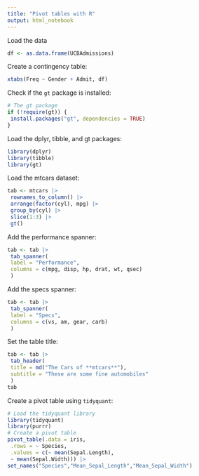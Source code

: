 ```yaml
---
title: "Pivot tables with R"
output: html_notebook
---
```


Load the data
```r
df <- as.data.frame(UCBAdmissions)
```

Create a contingency table:
```r
xtabs(Freq ~ Gender + Admit, df)
```

Check if the `gt` package is installed:
```r
# The gt package
if (!require(gt)) {
 install.packages("gt", dependencies = TRUE)
}
```

Load the dplyr, tibble, and gt packages:
```r
library(dplyr)
library(tibble)
library(gt)
```

Load the mtcars dataset:
```r
tab <- mtcars |>
 rownames_to_column() |>
 arrange(factor(cyl), mpg) |>
 group_by(cyl) |>
 slice(1:3) |>
 gt()
```

Add the performance spanner:
```r
tab <- tab |>
 tab_spanner(
 label = "Performance",
 columns = c(mpg, disp, hp, drat, wt, qsec)
 )
```

Add the specs spanner:
```r
tab <- tab |>
 tab_spanner(
 label = "Specs",
 columns = c(vs, am, gear, carb)
 )
```

Set the table title:
```r
tab <- tab |>
 tab_header(
 title = md("The Cars of **mtcars**"),
 subtitle = "These are some fine automobiles"
 )
tab
```

Create a pivot table using `tidyquant`:
```r
# Load the tidyquant library
library(tidyquant)
library(purrr)
# Create a pivot table
pivot_table(.data = iris,
 .rows = ~ Species,
 .values = c(~ mean(Sepal.Length),
 ~ mean(Sepal.Width))) |>
set_names("Species","Mean_Sepal_Length","Mean_Sepal_Width")
```
